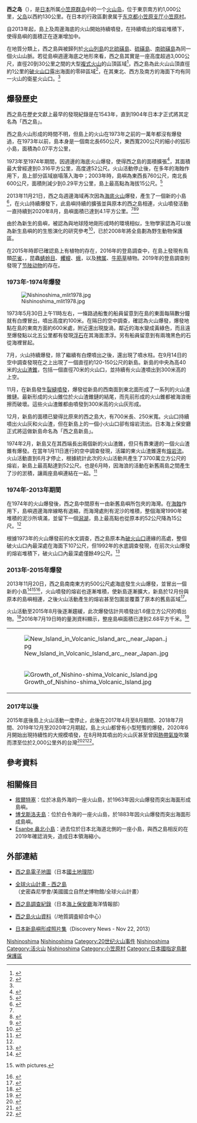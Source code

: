 {{Otheruses|subject=位於[[小笠原群島|小笠原群島]]的一座火山島|other=[[隱岐群島|隱岐群島]]的島嶼|西之岛 (隱岐群島)}}
{{Infobox islands
| name = 西之岛
| native name      = 西之島
| native name lang = ja
| image = File:Nishinoshima Island, Ogasawara Tokyo Aerial photograph. December 1, 2018.jpg
| image caption = 於2018年12月拍攝的全島空拍圖
| coordinates = {{coord|27|14|49|N|140|52|28|E}}
| area km2 = 4.1<ref name="Asahi20200828">{{Cite news| url=https://www.asahi.com/articles/ASN8V6JJSN87ULBJ013.html| title=西之島、なくなっちゃうかも？　噴火の方式に変化の兆し| newspaper=朝日新聞デジタル| date=2020-08-28| language=ja| accessdate=2021-08-23}}</ref>
| area footnotes =（2020年8月14日）
| elevation m = 200<ref>{{Cite news| url=https://mainichi.jp/articles/20200715/k00/00m/040/197000c| title=西之島の溶岩、火口上空200メートルまで噴出　「観測初の大規模噴出」　気象庁| work=每日新聞| date=2020-07-15| language=ja| accessdate=2021-08-23}}</ref>
| location = [[太平洋|太平洋]][[菲律宾海|菲律宾海]]
| archipelago = [[小笠原群岛|小笠原群岛]]
| country = {{Flagicon|JPN}}[[日本|日本]]
| country admin divisions title = [[日本行政区划|行政区划]]
| country admin divisions = [[东京都|东京都]][[小笠原村|小笠原村]]
| additional info  = 無人島
| map = Japan&neighbours
| label = 西之島
| label_position = bottom
| map_mark = Location dot red.svg
| map_mark_width = 9
| map_width = 270
| map_alt = 西之島的位置
| map_caption = 西之島在日本的位置
}}

'''西之岛'''（{{jpn|j=西之島|hg=にしのしま|rm=Nishino-shima|f=y}}），是[[日本|日本]]所属[[小笠原群岛|小笠原群岛]]中的一个[[火山岛|火山岛]]，位于東京南方約1,000公里，[[父岛|父岛]]以西約130公里。在日本的行政區劃隶属于[[东京都|东京都]][[小笠原支厅|小笠原支厅]][[小笠原村|小笠原村]]。

自2013年起，島上及周邊海底的火山開始持續噴發，在持續噴出的熔岩堆積下，使得島嶼的面積正在逐漸增加中。

在地質分類上，西之島與被歸列於[[火山列島_(日本)|火山列島]]的[[北硫磺島|北硫磺島]]、[[硫磺島|硫磺島]]、[[南硫磺島|南硫磺島]]為同一個火山山脈。若從島嶼週邊海底之地形來看，西之島其實是一座高度超過3,000公尺，直徑20到30公里之間的大型[[複式火山|複式火山]]的山頂區域<ref name="西之島火山 - 海底地形">{{Cite web | title = 西之島火山 - 海底地形 | url = https://gbank.gsj.jp/volcano/Act_Vol/nishinoshima/page3.html | accessdate = 2015-11-20 | author = 中野俊 | date = 2014-10-11 | publisher = 産業技術綜合研究所 地質調査綜合中心 | language = ja | archive-date = 2016-03-04 | archive-url = https://web.archive.org/web/20160304121441/https://gbank.gsj.jp/volcano/Act_Vol/nishinoshima/page3.html | dead-url = no }}</ref>，西之島為此火山山頂直徑約1公里的[[破火山口|破火山口]]露出海面的零碎區域<ref>{{Cite web | title = 西之島火山 - 概要 | url = https://gbank.gsj.jp/volcano/Act_Vol/nishinoshima/index.html | accessdate = 2015-11-20 | author = 中野俊 | date = 2014-10-11 | publisher = 産業技術綜合研究所 地質調査綜合中心 | language = ja | archive-date = 2015-11-20 | archive-url = https://web.archive.org/web/20151120181550/https://gbank.gsj.jp/volcano/Act_Vol/nishinoshima/index.html | dead-url = no }}</ref>，在其東北、西方及南方的海面下均有同一火山的衛星火山口。<ref name="西之島火山 - 海底地形"/>

==爆發歷史==

西之島在歷史文獻上最早的發現紀錄是在1543年，直到1904年日本才正式將其定名為「西之島」。

西之島火山形成的時間不明，但島上的火山在1973年之前的一萬年都沒有爆發過，在1973年以前，島本身是一個南北長650公尺，東西寬200公尺的細小的弧形小島，面積為0.07平方公里，

1973年至1974年期間，因週邊的海底火山爆發，使得西之島的面積擴張<ref>{{cite book | last=Freeman | first=Otis W. | year=1951 | url=http://books.google.com/books?id=kjIhAAAAMAAJ | title=Geography of the Pacific | pages=229-235 | language=en | access-date=2013-12-03 | archive-date=2014-01-03 | archive-url=https://web.archive.org/web/20140103112717/http://books.google.com/books?id=kjIhAAAAMAAJ | dead-url=no }}</ref>，其面積最大曾經達到0.316平方公里，高度達52公尺。火山活動停止後，在多年的海蝕作用下，島上部分區域崩塌落入海中；2003年時，島嶼為東西長760公尺，南北長600公尺，面積則減少到0.29平方公里，島上最高點為海拔15公尺。<ref name="西之島火山 - 陸上地形">{{Cite web | title= 西之島火山 - 陸上地形 | url = https://gbank.gsj.jp/volcano/Act_Vol/nishinoshima/page4.html | accessdate=2015-11-20 | author = 中野俊 | date = 2014-10-11 | publisher = 産業技術綜合研究所 地質調査綜合中心 | language=ja }}</ref>

2013年11月21日，西之岛週邊海域再次因為[[海底火山|海底火山]]爆發，產生了一個新的小島<ref>{{cite web | url=http://www.foxnews.com/world/2013/11/21/japan-reports-volcano-raises-island-in-seas-far-south-tokyo/ | title=Japan reports volcano raises island in seas far south of Tokyo | trans_title=日本報導東京南方海域火山爆發形成島與 | work=[[美聯社|美聯社]] | date=2013-11-21 | accessdate=2013-11-23 | archive-date=2013-11-22 | archive-url=https://web.archive.org/web/20131122104404/http://www.foxnews.com/world/2013/11/21/japan-reports-volcano-raises-island-in-seas-far-south-tokyo/ | dead-url=no }}</ref>，在火山持續爆發下，此島嶼持續的擴張並與原本的西之島相連，火山噴發活動一直持續到2020年8月，島嶼面積已達到4.1平方公里。<ref name="Asahi20200828"/><ref>{{Cite web | publisher=[[日本氣象廳|日本氣象廳]] | title=西之島の火山活動解説資料（平成 27 年９月） | trans_title=西之島的火山活動解說資料（2015年9月） | url=http://www.data.jma.go.jp/svd/vois/data/tokyo/STOCK/monthly_v-act_doc/tokyo/15m09/326_15m09.pdf | format=PDF |language=ja }}</ref><ref name="讀賣20151118">{{cite news | title= 西之島に新しい火口、島の面積は噴火前の１２倍 | date=2015-11-18 | work= [[讀賣新聞|讀賣新聞]] | accessdate=2015-11-20 | trans_title= 西之島新火山口、島的面積為爆發前12倍 | location=日本}}</ref>

由於為新生的島嶼，被認為與地球陸地剛形成時的環境相似，生物學家認為可以做為新生島嶼的的生態演化的研究參考<ref name=epochtimes>{{cite news | url=http://m.epochtimes.com.tw/n127214 | title=生命天然實驗室 科學家觀察日本新火山島生態如何演化 | editor=沙莉 | accessdate=2015-05-19 | date=2015-05-18 | language=Zh-hant | work=[[大紀元時報|大紀元時報]] | deadurl=yes | archiveurl=https://web.archive.org/web/20150521183635/http://m.epochtimes.com.tw/n127214 | archivedate=2015-05-21 | df= }}</ref>，已於2008年將全島劃為野生動物保護區。

在2015年時即已確認島上有植物的存在，2016年的登島調查中，在島上發現有鳥類[[花雀|花雀]]、{{Tsl|ja|ハクセキレイ|白鶺鴒}}，昆蟲[[蜻蛉目|蜻蛉目]]、[[蠼螋|蠼螋]]、[[蛾|蛾]]，以及[[稗属|稗属]]、[[牛筋草|牛筋草]]植物。2019年的登島調查則發現了[[节肢动物|节肢动物]]的存在。

===1973年-1974年爆發===

[[File:Nishinoshima_mlit1978.jpg|thumb]]

1973年5月30日上午11時左右，一條路過船隻的船員留意到在島的東面每隔數分鐘就有白煙冒出，噴出高度約100米。在隔日的空中調查，確認為火山爆發，爆發地點在島的東南方面約600米處，附近還出現旋渦，鄰近的海水變成黃綠色，而且遠至爆發點以北五公里都有發現[[浮石|浮石]]在其海面漂浮。另有船員留意到有兩塊黑色的石從海裡冒起。

7月，火山持續爆發，除了繼續有白煙噴出之後，還出現了噴水柱。在9月14日的空中調查發現在{{link-en|海底噴發點|Submarine eruption}}之上出現了一個直徑約120-150公尺的新島。新島的中央為高40米的[[火山渣錐|火山渣錐]]，包括一個直徑70米的火山口，並持續有火山渣噴出到300米高的上空。

11月，在新島發生[[裂縫噴發|裂縫噴發]]，爆發從新島的西南面到東北面形成了一系列的火山渣錐鏈。最新形成的火山錐位於火山渣錐鏈的結尾，而先前形成的火山錐都被海浪衝擦而破壞。這些火山渣錐都由噴發到300米高的火山灰形成。

12月，新島的面積已變得比原來的西之島大，有700米長、250米寬。火山口持續噴出火山灰和火山渣，但在新島上的一個小火山口卻有熔岩流出。日本海上保安廳正式將這做新島命名為「西之島新島」。

1974年2月，新島又在其西端長出兩個新的火山渣錐，但只有靠東邊的一個火山渣錐有爆發。在當年1月11日進行的空中調查發現，活躍的東火山渣錐還有[[熔岩流|熔岩流]]。火山活動直到6月才停止，根據統計此次的火山活動共產生了3700萬立方公尺的熔岩，新島上最高點達到52公尺。也是6月時，因海浪的活動在新舊兩島之間產生了沙的淤積，讓兩座島嶼連結在一起。<ref>{{Cite web | title= 西之島火山 - 1973-1974年噴火の概要 | url = https://gbank.gsj.jp/volcano/Act_Vol/nishinoshima/page7.html | accessdate=2015-11-20 | author = 中野俊 | date = 2014-10-11 | publisher = 産業技術綜合研究所 地質調査綜合中心 | language=ja }}</ref>

===1974年-2013年期間===

在1974年的火山爆發後，西之島中間原有一由新舊島嶼所包夾的海灣。在[[海蝕|海蝕]]作用下，島嶼週邊海岸線略有退縮，而海灣處則有泥沙的堆積，整個海灣1990年被堆積的泥沙所填滿，並留下一個[[潟湖|潟湖]]，島上最高點也從原本的52公尺降為15公尺。<ref name="西之島火山 - 陸上地形"/>

根據1973年的火山爆發前的水文調查，西之島原本為[[破火山口|破火山口]]邊緣的高處，整個破火山口內最深處在海面下107公尺，但1992年的水底調查發現，在前次火山爆發的熔岩堆積下，破火山口內最深處僅餘49公尺。<ref>{{Cite web | title = 西之島火山 - 1973-1974年噴火後の地形変化 | url = https://gbank.gsj.jp/volcano/Act_Vol/nishinoshima/page8.html | accessdate = 2015-11-20 | author = 中野俊 | date = 2014-10-11 | publisher = 産業技術綜合研究所 地質調査綜合中心 | language = ja | archive-date = 2016-03-05 | archive-url = https://web.archive.org/web/20160305143313/https://gbank.gsj.jp/volcano/Act_Vol/nishinoshima/page8.html | dead-url = no }}</ref>

===2013年-2015年爆發===

2013年11月20日，西之島南南東方約500公尺處海底發生火山爆發，並冒出一個新的小島<ref name="Times of India">{{cite news | title=Volcano raises new island far south of Japan | trans_title= 日本南方海域火山產生新島 | url=http://timesofindia.indiatimes.com/world/rest-of-world/Volcano-raises-new-island-far-south-of-Japan/articleshow/26131517.cms | accessdate=2013-11-21 | newspaper=[[Times_of_India|Times of India]] | date=2013-11-21 | language=en }}</ref><ref name="International Business Times">{{cite news | title=Volcano Eruption Creates New Island | trans-title=火山爆發產生新島 | url=http://www.ibtimes.com/volcano-eruption-creates-new-island-japanese-coast-guard-footage-shows-formation-tiny-islet-pacific | accessdate=2013-11-22 | newspaper=[[International_Business_Times|International Business Times]] | date=2013-11-21 | language=en | archive-date=2013-11-23 | archive-url=https://web.archive.org/web/20131123063456/http://www.ibtimes.com/volcano-eruption-creates-new-island-japanese-coast-guard-footage-shows-formation-tiny-islet-pacific | dead-url=no }} with pictures.</ref><ref>{{Cite web |url=http://www.universetoday.com/106645/volcanic-blast-forms-new-island-near-japan/ |title=Volcanic Blast Forms New Island Near Japan |accessdate=2013-12-03 |archive-date=2013-12-03 |archive-url=https://web.archive.org/web/20131203065236/http://www.universetoday.com/106645/volcanic-blast-forms-new-island-near-japan/ |dead-url=no }}</ref>，火山噴發的熔岩也逐漸堆積，使新島逐漸擴大，新島於12月份與原本的島嶼相連，之後火山活動產生的熔岩甚至包圍並覆蓋了原本的舊島區域<ref>{{cite news | url=http://world.huanqiu.com/exclusive/2014-11/5207756.html | archiveurl=https://archive.is/20141120072611/http://world.huanqiu.com/exclusive/2014-11/5207756.html | date=2014-11-19 | archivedate=2014-11-20 | title=日本新火山岛一年扩大到8.6倍 日领海面积或增大 | language=zh-hans | publisher=[[環球網|環球網]] | deadurl=yes | accessdate=2014-11-20 }}</ref>。

火山活動至2015年8月後逐漸趨緩，此次爆發估計共噴發出1.6億立方公尺的噴出物。<ref>{{Cite news | title= 溶岩量は１．６億立方メートル　西之島、戦後２番目の規模 | trans_title= 西之島熔岩量達1.6億立方米，規模為戰後第二多 | url= http://www.sankei.com/life/news/151020/lif1510200016-n1.html | date= 2015-10-20 | accessdate= 2015-11-19 | work= 産経新聞 | language= ja | location= 日本 | archive-date= 2015-11-19 | archive-url= https://web.archive.org/web/20151119213722/http://www.sankei.com/life/news/151020/lif1510200016-n1.html | dead-url= no }}</ref>2016年7月19日時的量測資料顯示，整座島嶼面積已達到2.68平方千米。<ref>{{Cite web| url=http://www1.kaiho.mlit.go.jp/GIJUTSUKOKUSAI/kaiikiDB/kaiyo18-2.htm| title=西之島| publisher=海上保安庁海洋情報部| date=2015-11-20| accessdate=2017-04-10}}</ref>

{| border=0
|-
| [[File:New_Island_in_Volcanic_Island_arc,_near_Japan..jpg|thumb]]
| [[File:Nishinoshima_ali_2013358.jpg|thumb]]
|-
| [[File:Growth_of_Nishino-shima_Volcanic_Island.jpg|thumb]]
| [[File:SnoopyIsland20150301.jpg|thumb]]
|}

===2017年以後===

2015年底後島上火山活動一度停止，此後在2017年4月至8月期間、2018年7月間、2019年12月至2020年2月期起，島上火山都曾有小型短暫的爆發，2020年6月開始出現持續性的大規模噴發，在8月時其噴出的火山灰甚至曾因[[2020年太平洋颱風季#熱帶低氣壓06W|熱帶氣旋]]吹襲而漂至位於2,000公里外的台灣<ref>{{Cite web| url=https://www.data.jma.go.jp/svd/vois/data/tokyo/STOCK/monthly_v-act_doc/tokyo/20m06/202006161600_326.pdf| title=西之島の火山活動解説資料| date=2020-06-16| publisher=気 象庁地震火山部火山監視・警報センター| language=ja| accessdate=2020-08-09| archive-date=2020-07-23| archive-url=https://web.archive.org/web/20200723161922/http://www.data.jma.go.jp/svd/vois/data/tokyo/STOCK/monthly_v-act_doc/tokyo/20m06/202006161600_326.pdf| dead-url=no}}</ref><ref>{{Cite web| url=https://www.data.jma.go.jp/svd/vois/data/tokyo/STOCK/monthly_v-act_doc/tokyo/20m07/202007151400_326.pdf| title=西之島の火山活動解説資料| date=2020-07-15| publisher=気 象庁地震火山部火山監視・警報センター| language=ja| accessdate=2020-08-09| archive-date=2020-09-06| archive-url=https://web.archive.org/web/20200906160824/https://www.data.jma.go.jp/svd/vois/data/tokyo/STOCK/monthly_v-act_doc/tokyo/20m07/202007151400_326.pdf| dead-url=no}}</ref><ref>{{Cite news| url=https://www.cna.com.tw/news/ahel/202008070247.aspx| title=日本西之島火山噴發 台灣首次境外移入火山灰| date=2020-08-07| author=吳協昌| work=中央通訊社| language=zh-tw| accessdate=2020-08-09| archive-date=2020-08-09| archive-url=https://web.archive.org/web/20200809145958/https://www.cna.com.tw/news/ahel/202008070247.aspx| dead-url=no}}</ref>。

==參考資料==
{{Reflist|30em}}

==相關條目==
{{commonscat|Nishinoshima}}

* [[敘爾特塞|敘爾特塞]]：位於冰島外海的一座火山島，於1963年因火山爆發而突出海面形成島嶼。
* [[博戈斯洛夫島|博戈斯洛夫島]]：位於白令海的一座火山島，於1883年因火山爆發而突出海面形成島嶼。
* [[Esanbe_鼻北小島|Esanbe 鼻北小島]]：過去位於日本北海道北側的一座小島，與西之島相反的在2019年確認消失，造成日本領海縮小。

==外部連結==

* {{Ja}} [http://watchizu.gsi.go.jp/watchizu.aspx?latitude=27.246944&longitude=140.874444 西之島電子地圖]{{Wayback|url=http://watchizu.gsi.go.jp/watchizu.aspx?latitude=27.246944&longitude=140.874444 |date=20131202235654 }}（日本[[國土地理院|國土地理院]]）
* {{En}} [http://volcano.si.edu/world/volcano.cfm?vnum=0804-096 全球火山計畫 - 西之島]（史密森尼學會/美國國立自然史博物館/全球火山計畫）
* {{Ja}} [http://www1.kaiho.mlit.go.jp/GIJUTSUKOKUSAI/kaiikiDB/kaiyo18-2.htm 西之島調查紀錄]（日本[[海上保安廳|海上保安廳]]海洋情報部）
* {{Ja}} [https://gbank.gsj.jp/volcano/Act_Vol/nishinoshima/ 西之島火山資料]{{Wayback|url=https://gbank.gsj.jp/volcano/Act_Vol/nishinoshima/ |date=20151120150610 }}（{{tsl|ja|産業技術総合研究所|産業技術綜合研究所}}/地質調査綜合中心）
* {{En}} [http://news.discovery.com/earth/oceans/new-japanese-island-forming-in-pacific-ocean-pictures.htm 日本新島嶼形成照片集]{{Wayback|url=http://news.discovery.com/earth/oceans/new-japanese-island-forming-in-pacific-ocean-pictures.htm |date=20131203114557 }}（Discovery News - Nov 22, 2013）

{{伊豆小笠原群島}}
{{日本活火山}}

[[Category:小笠原群島|Nishinoshima]]
[[Category:日本火山岛|Nishinoshima]]
[[Category:20世纪火山事件|Category:20世纪火山事件]]
[[Category:海底火山|Nishinoshima]]
[[Category:活火山|Category:活火山]]
[[Category:日本無人島|Nishinoshima]]
[[Category:小笠原村|Category:小笠原村]]
[[Category:日本國指定鳥獸保護區|Category:日本國指定鳥獸保護區]]
